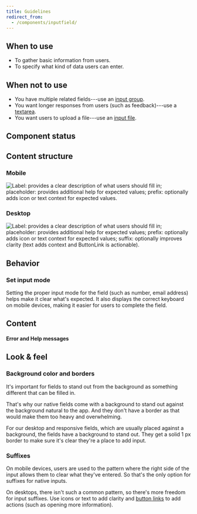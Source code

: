 ```yaml
---
title: Guidelines
redirect_from:
  - /components/inputfield/
---
```



<ReactExample exampleId="InputField-default" />

## When to use

- To gather basic information from users.
- To specify what kind of data users can enter.

## When not to use

- You have multiple related fields---use an [input group](/components/input/inputgroup/).
- You want longer responses from users (such as feedback)---use a [textarea](/components/input/textarea/).
- You want users to upload a file---use an [input file](/components/input/inputfile/).

## Component status

<ComponentStatus component="InputField" />

## Content structure

### Mobile

![Label: provides a clear description of what users should fill in; placeholder: provides additional help for expected values; prefix: optionally adds icon or text context for expected values.](fileId:4QJZqvBvRrLu6t9mwObCkA;nodeId:289%3A17)

### Desktop

![Label: provides a clear description of what users should fill in; placeholder: provides additional help for expected values; prefix: optionally adds icon or text context for expected values; suffix: optionally improves clarity (text adds context and ButtonLink is actionable).](fileId:4QJZqvBvRrLu6t9mwObCkA;nodeId:576%3A1259)

## Behavior

### Set input mode

Setting the proper input mode for the field (such as number, email address)
helps make it clear what's expected.
It also displays the correct keyboard on mobile devices,
making it easier for users to complete the field.

## Content

<InputLabelsSnippet />

<InputHelpErrorSnippet />

<!-- eslint-disable -->

#### Error and Help messages

<!-- eslint-enable -->

<ReactExample exampleId="InputField-states" height={250} />

<InputPlaceholderSnippet />

## Look & feel

### Background color and borders

It's important for fields to stand out from the background
as something different that can be filled in.

That's why our native fields come with a <InlineToken name="paletteCloudNormal" alternateName /> background
to stand out against the <InlineToken name="paletteWhite" alternateName /> background natural to the app.
And they don't have a border as that would make them too heavy and overwhelming.

For our desktop and responsive fields,
which are usually placed against a <InlineToken name="paletteCloudLight" alternateName /> background,
the fields have a <InlineToken name="paletteWhite" alternateName /> background to stand out.
They get a solid 1 px border to make sure it's clear they're a place to add input.

### Suffixes

On mobile devices, users are used to the pattern
where the right side of the input allows them to clear what they've entered.
So that's the only option for suffixes for native inputs.

On desktops, there isn't such a common pattern,
so there's more freedom for input suffixes.
Use icons or text to add clarity
and [button links](/components/action/buttonlink/) to add actions
(such as opening more information).

<ReactExample exampleId="InputField-suffix" />
